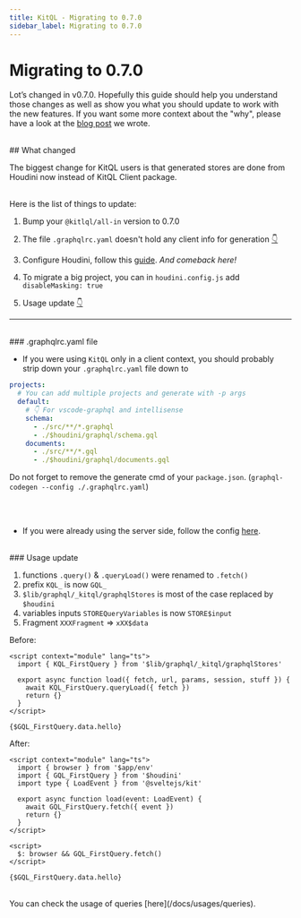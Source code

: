 ```yaml
---
title: KitQL - Migrating to 0.7.0
sidebar_label: Migrating to 0.7.0
---
```


# Migrating to 0.7.0

Lot’s changed in v0.7.0. Hopefully this guide should help you understand those changes as well as
show you what you should update to work with the new features. If you want some more context about the "why", please have a look at
the [blog post](https://www.the-guild.dev/blog/houdini-and-kitql) we wrote.

<br />
## What changed

The biggest change for KitQL users is that generated stores are done from Houdini now instead of KitQL Client package.

<br />
Here is the list of things to update:

1. Bump your `@kitlql/all-in` version to 0.7.0

1. The file `.graphqlrc.yaml` doesn't hold any client info for generation [👇](#graphqlrcyaml-file)

1. Configure Houdini, follow this [guide](/docs/setup/01_houdini). _And comeback here!_

1. To migrate a big project, you can in `houdini.config.js` add `disableMasking: true`

1. Usage update [👇](#usage-update)

---

<br />
### .graphqlrc.yaml file

- If you were using `KitQL` only in a client context, you should probably strip down your `.graphqlrc.yaml` file down to

```yaml
projects:
  # You can add multiple projects and generate with -p args
  default:
    # 👇 For vscode-graphql and intellisense
    schema:
      - ./src/**/*.graphql
      - ./$houdini/graphql/schema.gql
    documents:
      - ./src/**/*.gql
      - ./$houdini/graphql/documents.gql
```

Do not forget to remove the generate cmd of your `package.json`. (`graphql-codegen --config ./.graphqlrc.yaml`)


<br /><br />
- If you were already using the server side, follow the config [here](/docs/setup/02_server#code-generator).


<br />
### Usage update

1. functions `.query()` & `.queryLoad()` were renamed to `.fetch()`
1. prefix `KQL_` is now `GQL_`
1. `$lib/graphql/_kitql/graphqlStores` is most of the case replaced by `$houdini`
1. variables inputs `STOREQueryVariables` is now `STORE$input`
1. Fragment `XXXFragment` => `xXX$data`


Before:

```svelte
<script context="module" lang="ts">
  import { KQL_FirstQuery } from '$lib/graphql/_kitql/graphqlStores'

  export async function load({ fetch, url, params, session, stuff }) {
    await KQL_FirstQuery.queryLoad({ fetch })
    return {}
  }
</script>

{$GQL_FirstQuery.data.hello}
```

After:

```svelte
<script context="module" lang="ts">
  import { browser } from '$app/env'
  import { GQL_FirstQuery } from '$houdini'
  import type { LoadEvent } from '@sveltejs/kit'

  export async function load(event: LoadEvent) {
    await GQL_FirstQuery.fetch({ event })
    return {}
  }
</script>

<script>
  $: browser && GQL_FirstQuery.fetch()
</script>

{$GQL_FirstQuery.data.hello}
```

<br />
You can check the usage of queries [here](/docs/usages/queries).
